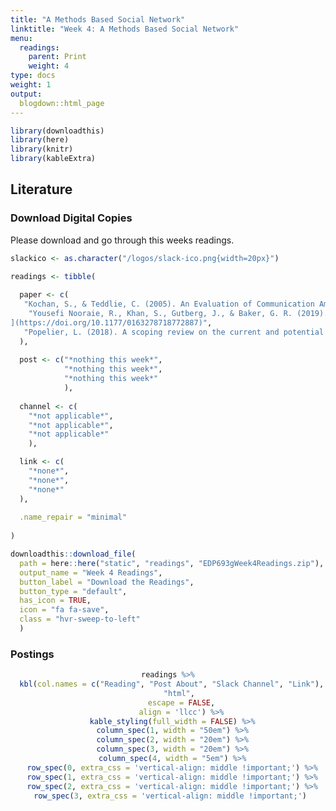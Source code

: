 ```yaml
---
title: "A Methods Based Social Network"
linktitle: "Week 4: A Methods Based Social Network"
menu:
  readings:
    parent: Print
    weight: 4
type: docs
weight: 1
output:
  blogdown::html_page
---
```


<style>
.hvr-sweep-to-left {
  display: inline-block;
  vertical-align: middle;
  -webkit-transform: perspective(1px) translateZ(0);
  transform: perspective(1px) translateZ(0);
  box-shadow: 0 0 1px rgba(0, 0, 0, 0);
  position: relative;
  -webkit-transition-property: color;
  transition-property: color;
  -webkit-transition-duration: 0.25s;
  transition-duration: 0.25s;
}

.hvr-sweep-to-left:before {
  content: "";
  position: absolute;
  z-index: -1;
  top: 0;
  left: 0;
  right: 0;
  bottom: 0;
  background: #175676;
  -webkit-transform: scaleX(0);
  transform: scaleX(0);
  -webkit-transform-origin: 100% 50%;
  transform-origin: 100% 50%;
  -webkit-transition-property: transform;
  transition-property: transform;
  -webkit-transition-duration: 0.3s;
  transition-duration: 0.3s;
  -webkit-transition-timing-function: ease-out;
  transition-timing-function: ease-out;
}

.hvr-sweep-to-left:hover, .hvr-sweep-to-left:focus, .hvr-sweep-to-left:active {
  color: white;
}

.hvr-sweep-to-left:hover:before, .hvr-sweep-to-left:focus:before, .hvr-sweep-to-left:active:before {
  -webkit-transform: scaleX(1);
  transform: scaleX(1);
}
</style>

```r
library(downloadthis)
library(here)
library(knitr)
library(kableExtra)
```

## Literature

### Download Digital Copies
Please download and go through this weeks readings. 

```r
slackico <- as.character("/logos/slack-ico.png{width=20px}")

readings <- tibble(
  
  paper <- c(
   "Kochan, S., & Teddlie, C. (2005). An Evaluation of Communication Among High School Faculty Using Network Analysis. *New Directions for Evaluation, 2005*(107), 5-13. [https://doi.org/10.1002/ev.160]( https://doi.org/10.1002/ev.160)",
    "Yousefi Nooraie, R., Khan, S., Gutberg, J., & Baker, G. R. (2019). A Network Analysis Perspective to Implementation: The Example of Health Links to Promote Coordinated Care. *Eval Health Prof, 42*(4), 395–421. [https://doi.org/10.1177/0163278718772887
](https://doi.org/10.1177/0163278718772887)",
   "Popelier, L. (2018). A scoping review on the current and potential use of social network analysis for evaluation purposes. *Evaluation, 24*(3), 325–352. https://doi.org/10.1177/1356389018782219](https://doi.org/10.1177/1356389018782219)"
  ),
  
  post <- c("*nothing this week*",
            "*nothing this week*",
            "*nothing this week*"
            ),
  
  channel <- c(
    "*not applicable*",
    "*not applicable*",
    "*not applicable*"
    ),

  link <- c(
    "*none*",
    "*none*",
    "*none*"
  ),
  
  .name_repair = "minimal"
  
)
```

```r
downloadthis::download_file(
  path = here::here("static", "readings", "EDP693gWeek4Readings.zip"),
  output_name = "Week 4 Readings",
  button_label = "Download the Readings",
  button_type = "default",
  has_icon = TRUE,
  icon = "fa fa-save",
  class = "hvr-sweep-to-left"
  )
```

### Postings 

<center>
```r
readings %>%
  kbl(col.names = c("Reading", "Post About", "Slack Channel", "Link"), 
      "html", 
      escape = FALSE,
      align = 'llcc') %>%
  kable_styling(full_width = FALSE) %>%
  column_spec(1, width = "50em") %>%
  column_spec(2, width = "20em") %>%
  column_spec(3, width = "20em") %>%
  column_spec(4, width = "5em") %>%
  row_spec(0, extra_css = 'vertical-align: middle !important;') %>%
  row_spec(1, extra_css = 'vertical-align: middle !important;') %>%
  row_spec(2, extra_css = 'vertical-align: middle !important;') %>%
  row_spec(3, extra_css = 'vertical-align: middle !important;') 
```
</center>

